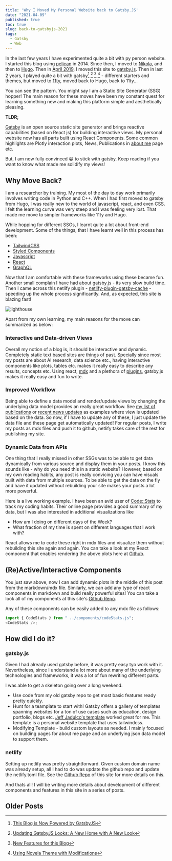 ```yaml
---
title: 'Why I Moved My Personal Website back to Gatsby.JS'
date: "2021-04-09"
published: true
toc: true
slug: back-to-gatsbyjs-2021
tags:
  - Gatsby
  - Web
---
```



In the last few years I have experimented quite a bit with py person website. I started this blog
using [pelican](https://blog.getpelican.com/) in 2014. Since then, I moved to
[Nikola](https://getnikola.com/), and then to [Hugo](https://gohugo.io/). Then in
[April 2019](/blog/hugo-to-gatsby/), I moved this site to [gatsby.js](https://www.gatsbyjs.com/).
Then in last 2 years, I played quite a bit with gatsby[^1] [^2] [^3] [^4] - different starters and
themes, but moved to [11ty](https://www.11ty.dev/), moved back to Hugo, back to 11ty...

You can see the pattern. You might say I am a Static Site Generator (SSG) hopper! The main reason
for these moves have been my constant quest for learning something new and making this platform
simple and aesthetically pleasing.

<Callout type="note">

**TLDR;**

[Gatsby](https://www.gatsbyjs.com/) is an open source static site generator and brings reactive
capabilities (based on React js) for building interactive views. My personal website now has
all parts built using React Components. Some common highlights are Plotly interaction plots,
News, Publications in [about me](/about) page etc.

</Callout>

But, I am now fully convinced 😁 to stick with gatsby. Keep reading if you want to know what made
me solidify my views!

## Why Move Back?

I am a researcher by training. My most of the day to day work primarily involves writing code in
Python and C++. When I had first moved to gatsby from Hugo, I was really new to the world of
javascript, react, and even CSS. I felt the learning curve was very steep and I was feeling very
lost. That made me move to simpler frameworks like 11ty and Hugo.

While hopping for different SSGs, I learnt quite a lot about front-end development. Some of the
things, that I have learnt well in this process has been:

- [TailwindCSS](https://tailwindcss.com/)
- [Styled Components](https://styled-components.com/)
- [Javascript](https://www.javascript.com/)
- [React](https://reactjs.org/)
- [GraphQL](https://graphql.org/)

Now that I am comfortable with these frameworks using these became fun. Another small complain
I have had about gatsby.js - its very slow build time. Then I came across this netlify plugin -
[netlify-plugin-gatsby-cache](https://github.com/jlengstorf/netlify-plugin-gatsby-cache) -
speeding up the whole process significantly. And, as expected, this site is blazing fast!

![lighthouse](https://res.cloudinary.com/sadanandsingh/image/upload/v1617993565/Screen_Shot_2021-04-06_at_6.15.56_PM_uu0k3x.png)

Apart from my own learning, my main reasons for the move can summarized as below:

### Interactive and Data-driven Views

Overall my notion of a blog is, it should be interactive and dynamic. Completely static text based
sites are things of past. Specially since most my posts are about AI research, data science etc.,
having interactive components like plots, tables etc. makes it really easy to describe any results,
concepts etc. Using react, [mdx](https://mdxjs.com/) and a plethora of
[plugins](https://www.gatsbyjs.com/plugins), gatsby.js makes it really easy and fun to write.

### Improved Workflow

Being able to define a data model and render/update views by changing the underlying data model
provides an really great workflow. See [my list of publications](/about/#publications) or
[recent news updates](/news) as examples where view is updated based on the data.
So now, if I have to update any of these, I just update the data file and these page get
automatically updated! For regular posts, I write my posts as mdx files and push it to github,
netlify takes care of the rest for publishing my site.

### Dynamic Data from APIs

One thing that I really missed in other SSGs was to be able to get data dynamically from various
source and display them in your posts. I know this sounds like - why do you need this in a static
website? However, based on my own reading habits, any post is really convicing you can have visuals
built with data from multiple sources. To be able to get the data on the fly and have it updated
without rebuilding your site makes your posts a lot more powerful.

Here is a live working example. I have been an avid user of
[Code::Stats](https://codestats.net/users/sadanand-singh) to track my coding habits. Their online
page provides a good summary of my data, but I was also interested in additional visualizations like

- How am I doing on different days of the Week?
- What fraction of my time is spent on different languages that I work with?

<CodeStats />

React allows me to code these right in mdx files and visualize them without rebuilding this site
again and again. You can take a look at my React component that enables rendering the above plots here
at [Github](https://github.com/sadanand-singh/reckoning.dev-gatsby/blob/main/src/components/codeStats.js).


## (Re)Active/Interactive Components

You just saw above, now I can add dynamic plots in the middle of this post from the markdown/mdx
file. Similarly, we can add any type of react components in markdown and build really powerful
sites! You can take a look all of my components at this site's
[Github Repo](https://github.com/sadanand-singh/reckoning.dev-gatsby/blob/main/src/components/).

Any of these components can be easily added to any mdx file as follows:

```js
import { CodeStats } from " ../components/codeStats.js";
<CodeStats />;
```

## How did I do it?

### gatsby.js

Given I had already used gatsby before, it was pretty easy tyo work with it. Nevertheless, since I
understand a lot more about many of the underlying technologies and frameworks, it was a lot of fun
rewriting different parts.

I was able to get a skeleton going over a long weekend.

+ Use code from my old gatsby repo to get most basic features ready pretty quickly.
+ Hunt for a teamplate to start with! Gatsby offers a gallery of templates spanning websites for a
  ton of use cases such as education, design portfolio, blogs etc.
  [Jeff Jadulco's template](https://github.com/jeffjadulco/jeffjadulco.com) worked great for me.
  This template is a personal website template that uses tailwindcss.
+ Modifying Template - build custom layouts as needed. I mainly focused on building pages for about
  me page and an underlying json data model to support them.

### netlify

Setting up netlify was pretty straightforward. Given custom domain name was already setup, all
I had to do was update the github repo and update the netlify.toml file.
See the [Github Repo](https://github.com/sadanand-singh/reckoning.dev-gatsby) of this site
for more details on this.

And thats all! I will be writing more details about development of different components and
features in this site in a series of posts.


## Older Posts

[^1]: [This Blog is Now Powered by GatsbyJS](/blog/hugo-to-gatsby/)
[^2]: [Updating GatsbyJS Looks: A New Home with A New Look](/blog/gatsby-theme-new/)
[^3]: [New Features for this Blog](/blog/blog-new-features/)
[^4]: [Using Novela Theme with Modifications](/blog/novela-theme-update/)
